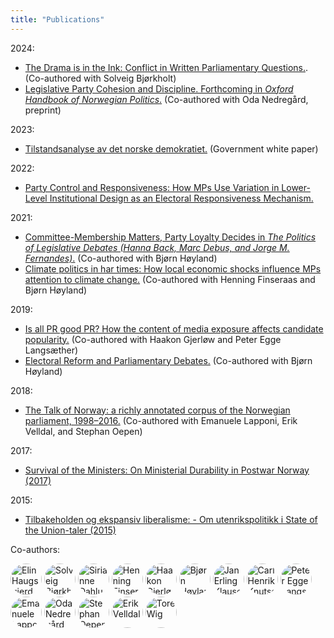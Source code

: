 ```yaml
---
title: "Publications"
---
```


<style>
  .circle-img {
    border-radius: 50%;
    width: 50px;
    height: 50px;
    object-fit: cover;
  }
</style>

2024:

- [The Drama is in the Ink: Conflict in Written Parliamentary Questions.](https://onlinelibrary.wiley.com/doi/10.1111/lsq.12474). (Co-authored with Solveig Bjørkholt)<br>
- [Legislative Party Cohesion and Discipline. Forthcoming in *Oxford Handbook of Norwegian Politics*.](./papers/chap19_20240605.pdf) (Co-authored with Oda Nedregård, preprint)

2023:

- [Tilstandsanalyse av det norske demokratiet.](https://www.regjeringen.no/no/dokumenter/tilstandsanalyse-av-det-norske-demokratiet/id2991191/) (Government white paper)

2022:

- [Party Control and Responsiveness: How MPs Use Variation in Lower-Level Institutional Design as an Electoral Responsiveness Mechanism.](http://ceur-ws.org/Vol-3133/paper07.pdf)

2021:

- [Committee-Membership Matters, Party Loyalty Decides in <em>The Politics of Legislative Debates (Hanna Back, Marc Debus, and Jorge M. Fernandes)</em>.](https://oxford.universitypressscholarship.com/view/10.1093/oso/9780198849063.001.0001/oso-9780198849063-chapter-31) (Co-authored with Bjørn Høyland)<br>
- [Climate politics in har times: How local economic shocks influence MPs attention to climate change.](https://ejpr.onlinelibrary.wiley.com/doi/full/10.1111/1475-6765.12415) (Co-authored with Henning Finseraas and Bjørn Høyland)

2019:

- [Is all PR good PR? How the content of media exposure affects candidate popularity.](https://www.sciencedirect.com/science/article/pii/S0261379418303548) (Co-authored with Haakon Gjerløw and Peter Egge Langsæther)<br>
- [Electoral Reform and Parliamentary Debates.](https://onlinelibrary.wiley.com/doi/full/10.1111/lsq.12237) (Co-authored with Bjørn Høyland)

2018:

- [The Talk of Norway: a richly annotated corpus of the Norwegian parliament, 1998–2016.](https://link.springer.com/article/10.1007/s10579-018-9411-5) (Co-authored with Emanuele Lapponi, Erik Velldal, and Stephan Oepen)

2017:

- [Survival of the Ministers: On Ministerial Durability in Postwar Norway (2017)](http://onlinelibrary.wiley.com/doi/10.1111/1467-9477.12086/abstract)

2015:

- [Tilbakeholden og ekspansiv liberalisme: - Om utenrikspolitikk i State of the Union-taler (2015)](https://www.idunn.no/ip/2015/01/tilbakeholden_og_ekspansiv_liberalisme_-_om_utenrikspoliti)


Co-authors:

<a href="https://scholar.google.no/citations?user=mE1cBuIAAAAJ&hl=en"><img src="https://scholar.googleusercontent.com/citations?view_op=small_photo&user=mE1cBuIAAAAJ&citpid=1" title="Elin Haugsgjerd Allern" class="circle-img"/></a>
<a href="https://scholar.google.no/citations?user=CntWUTIAAAAJ&hl=en"><img src="https://scholar.googleusercontent.com/citations?view_op=small_photo&user=CntWUTIAAAAJ&citpid=1" title="Solveig Bjørkholt" class="circle-img"/></a>
<a href="https://scholar.google.no/citations?user=P1EAQzIAAAAJ&hl=en"><img src="https://scholar.googleusercontent.com/citations?view_op=small_photo&user=P1EAQzIAAAAJ&citpid=1" title="Sirianne Dahlum" class="circle-img"/></a>
<a href="https://scholar.google.no/citations?user=v2IK8CkAAAAJ&hl=en"><img src="https://scholar.googleusercontent.com/citations?view_op=small_photo&user=v2IK8CkAAAAJ&citpid=1" title="Henning Finseraas" class="circle-img"/></a>
<a href="https://scholar.google.no/citations?user=DSU-yuMAAAAJ&hl=en"><img src="https://scholar.googleusercontent.com/citations?view_op=small_photo&user=DSU-yuMAAAAJ&citpid=1" title="Haakon Gjerløw" class="circle-img"/></a>
<a href="https://scholar.google.no/citations?user=LKrqoSgAAAAJ&hl=en"><img src="https://scholar.googleusercontent.com/citations?view_op=small_photo&user=LKrqoSgAAAAJ&citpid=1" title="Bjørn Høyland" class="circle-img"/></a>
<a href="https://scholar.google.no/citations?user=yWLpB2YAAAAJ&hl=en"><img src="https://scholar.googleusercontent.com/citations?view_op=small_photo&user=yWLpB2YAAAAJ&citpid=1" title="Jan Erling Klausen" class="circle-img"/></a>
<a href="https://scholar.google.no/citations?user=tYXnTAgAAAAJ&hl=en"><img src="https://scholar.googleusercontent.com/citations?view_op=small_photo&user=tYXnTAgAAAAJ&citpid=1" title="Carl Henrik Knutsen" class="circle-img"/></a>
<a href="https://scholar.google.no/citations?user=EnmGAG8AAAAJ&hl=en"><img src="https://scholar.googleusercontent.com/citations?view_op=small_photo&user=EnmGAG8AAAAJ&citpid=1" title="Peter Egge Langsæther" class="circle-img"/></a>
<a href="https://scholar.google.no/citations?user=fOIO08sAAAAJ&hl=en"><img src="https://scholar.googleusercontent.com/citations?view_op=small_photo&user=fOIO08sAAAAJ&citpid=1" title="Emanuele Lapponi" class="circle-img"/></a>
<a href="https://scholar.google.no/citations?user=7HrD6BgAAAAJ&hl=en"><img src="https://scholar.googleusercontent.com/citations?view_op=small_photo&user=7HrD6BgAAAAJ&citpid=1" title="Oda Nedregård" class="circle-img"/></a>
<a href="https://scholar.google.no/citations?user=0lUHSdEAAAAJ&hl=en"><img src="https://scholar.googleusercontent.com/citations?view_op=small_photo&user=0lUHSdEAAAAJ&citpid=1" title="Stephan Oepen" class="circle-img"></a>
<a href="https://scholar.google.no/citations?user=lbQyqGoAAAAJ&hl=en"><img src="https://scholar.googleusercontent.com/citations?view_op=small_photo&user=lbQyqGoAAAAJ&citpid=1" title="Erik Velldal" class="circle-img"/></a>
<a href="https://scholar.google.no/citations?user=-VZ9_fAAAAAJ&hl=en"><img src="https://scholar.googleusercontent.com/citations?view_op=small_photo&user=-VZ9_fAAAAAJ&citpid=1" title="Tore Wig" class="circle-img"/></a>